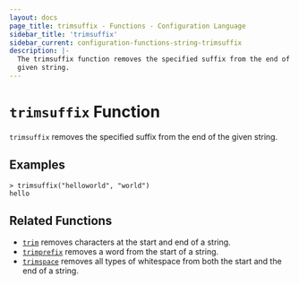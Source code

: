 ```yaml
---
layout: docs
page_title: trimsuffix - Functions - Configuration Language
sidebar_title: 'trimsuffix'
sidebar_current: configuration-functions-string-trimsuffix
description: |-
  The trimsuffix function removes the specified suffix from the end of a
  given string.
---
```


# `trimsuffix` Function

`trimsuffix` removes the specified suffix from the end of the given string.

## Examples

```
> trimsuffix("helloworld", "world")
hello
```

## Related Functions

- [`trim`](./trim.html) removes characters at the start and end of a string.
- [`trimprefix`](./trimprefix.html) removes a word from the start of a string.
- [`trimspace`](./trimspace.html) removes all types of whitespace from
  both the start and the end of a string.
